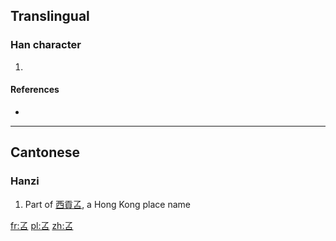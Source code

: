 ==Translingual==

===Han character===
{{Han char|rn=30|rad=口|as=02|sn=5|four=|canj=NNR|ids=⿱了口}}

# {{defn|Han|sort=口02}}

====References====
* {{Han ref|kx=0174.091|hdz=10573.031|uh=53FE|ud=21502}}

----

==Cantonese==

===Hanzi===
{{yue-hanzi|jyut=duk1|y=duk1}}

# Part of [[西貢叾]], a Hong Kong place name

[[fr:叾]]
[[pl:叾]]
[[zh:叾]]